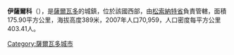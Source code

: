 '''伊薩爾科'''（{{lang-es|Izalco}}），是[[薩爾瓦多|薩爾瓦多]]的城鎮，位於該國西部，由[[松索納特省|松索納特省]]負責管轄，面積175.90平方公里，海拔高度389米，2007年人口70,959，人口密度每平方公里403.41人。

{{Coord|13|44|N|89|40|W|display=title}}

{{ElSalvador-geo-stub}}
[[Category:薩爾瓦多城市|Category:薩爾瓦多城市]]